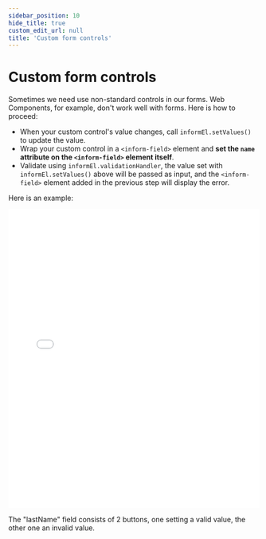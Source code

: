 ```yaml
---
sidebar_position: 10
hide_title: true
custom_edit_url: null
title: 'Custom form controls'
---
```


# Custom form controls

Sometimes we need use non-standard controls in our forms. Web Components, for example, don't work well with forms.
Here is how to proceed:

-   When your custom control's value changes, call `informEl.setValues()` to update the value.
-   Wrap your custom control in a `<inform-field>` element and **set the `name` attribute on the `<inform-field>` element itself**.
-   Validate using `informEl.validationHandler`, the value set with `informEl.setValues()` above will be passed as input, and the `<inform-field>` element added in the previous
    step will display the error.

Here is an example:

<iframe width="100%" height="600" src="//jsfiddle.net/juliendelort/e236cmtg/33/embedded/result,html/" allowfullscreen="allowfullscreen" allowpaymentrequest frameborder="0"></iframe>

The "lastName" field consists of 2 buttons, one setting a valid value, the other one an invalid value.
